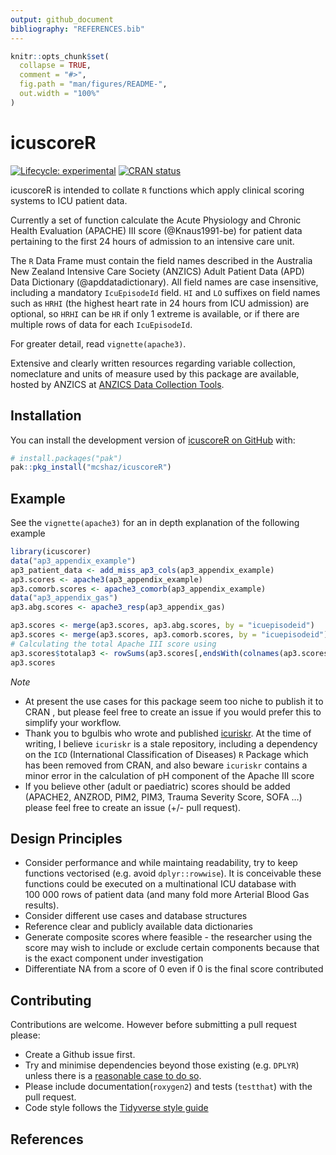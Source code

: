 ```yaml
---
output: github_document
bibliography: "REFERENCES.bib"
---
```


<!-- README.md is generated from README.Rmd. Please edit that file -->

```r
knitr::opts_chunk$set(
  collapse = TRUE,
  comment = "#>",
  fig.path = "man/figures/README-",
  out.width = "100%"
)
```

# icuscoreR

<!-- badges: start -->
[![Lifecycle: experimental](https://img.shields.io/badge/lifecycle-experimental-orange.svg)](https://lifecycle.r-lib.org/articles/stages.html#experimental)
[![CRAN status](https://www.r-pkg.org/badges/version/icuscoreR)](https://CRAN.R-project.org/package=icuscoreR)
<!-- badges: end -->

icuscoreR is intended to collate `R` functions which apply clinical scoring systems to ICU patient data.

Currently a set of function calculate the Acute Physiology and Chronic Health Evaluation
(APACHE) III score (@Knaus1991-be) for patient data pertaining to the first 24 hours of
admission to an intensive care unit.

The `R` Data Frame must contain the field names described in the
Australia New Zealand Intensive Care Society (ANZICS) Adult Patient Data (APD)
Data Dictionary (@apddatadictionary). All field names are case insensitive, including a mandatory `IcuEpisodeId` field. `HI` and `LO` suffixes on field names such as `HRHI` (the highest heart rate in 24 hours from ICU admission) are optional, so `HRHI` can be `HR` if only 1 extreme is available, or if there are multiple rows of data for each `IcuEpisodeId`.

For greater detail, read `vignette(apache3)`.

Extensive and clearly written resources regarding variable collection, nomeclature and units of measure used by this package are available, hosted by ANZICS at
[ANZICS Data Collection Tools](https://www.anzics.org/data-collection-tools/).

## Installation

You can install the development version of [icuscoreR on GitHub](https://github.com/mcshaz/icuscoreR) with:

``` r
# install.packages("pak")
pak::pkg_install("mcshaz/icuscoreR")
```

## Example

See the `vignette(apache3)` for an in depth explanation of the following example

```r
library(icuscorer)
data("ap3_appendix_example")
ap3_patient_data <- add_miss_ap3_cols(ap3_appendix_example)
ap3.scores <- apache3(ap3_appendix_example)
ap3.comorb.scores <- apache3_comorb(ap3_appendix_example)
data("ap3_appendix_gas")
ap3.abg.scores <- apache3_resp(ap3_appendix_gas)

ap3.scores <- merge(ap3.scores, ap3.abg.scores, by = "icuepisodeid")
ap3.scores <- merge(ap3.scores, ap3.comorb.scores, by = "icuepisodeid")
# Calculating the total Apache III score using
ap3.scores$totalap3 <- rowSums(ap3.scores[,endsWith(colnames(ap3.scores), 'ap3score')], na.rm = TRUE)
ap3.scores
```

*Note*

- At present the use cases for this package seem too niche to publish it to CRAN
, but please feel free to create an issue if you would prefer this to simplify
your workflow.
- Thank you to bgulbis who wrote and published [icuriskr](https://github.com/bgulbis/icuriskr).
At the time of writing, I believe `icuriskr` is a stale repository, including a
dependency on the `ICD` (International Classification of Diseases) `R` Package
which has been removed from CRAN, and also beware `icuriskr` contains a minor 
error in the calculation of pH component of the Apache III score
- If you believe other (adult or paediatric) scores should be added
(APACHE2, ANZROD, PIM2, PIM3, Trauma Severity Score, SOFA ...) please feel free to create an
issue (+/- pull request).

## Design Principles
- Consider performance and while maintaing readability, try to keep functions
vectorised (e.g. avoid `dplyr::rowwise`). It is conceivable these functions
could be executed on a multinational ICU database with 100&nbsp;000 rows of patient
data (and many fold more Arterial Blood Gas results).
- Consider different use cases and database structures
- Reference clear and publicly available data dictionaries
- Generate composite scores where feasible - the researcher using the score may
wish to include or exclude certain components because that is the exact component
under investigation
- Differentiate NA from a score of 0 even if 0 is the final score contributed

## Contributing
Contributions are welcome. However before submitting a pull request please:

- Create a Github issue first.
- Try and minimise dependencies beyond those existing (e.g. `DPLYR`) unless
there is a [reasonable case to do so](https://r-pkgs.org/dependencies-mindset-background.html).
- Please include documentation(`roxygen2`) and tests (`testthat`) with the pull
request.
- Code style follows the [Tidyverse style guide](https://style.tidyverse.org/)

## References
